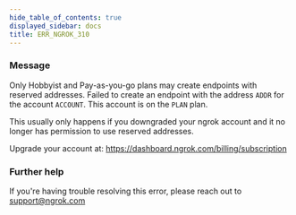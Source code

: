 ```yaml
---
hide_table_of_contents: true
displayed_sidebar: docs
title: ERR_NGROK_310
---
```




### Message

Only Hobbyist and Pay-as-you-go plans may create endpoints with reserved addresses.
Failed to create an endpoint with the address `ADDR` for the account `ACCOUNT`.
This account is on the `PLAN` plan.

This usually only happens if you downgraded your ngrok account and it no
longer has permission to use reserved addresses.

Upgrade your account at: https://dashboard.ngrok.com/billing/subscription

<ErrorDetails error="err_ngrok_310" />

### Further help

If you're having trouble resolving this error, please reach out to [support@ngrok.com](mailto:support@ngrok.com?subject=Help%20with%20ERR_NGROK_310)
